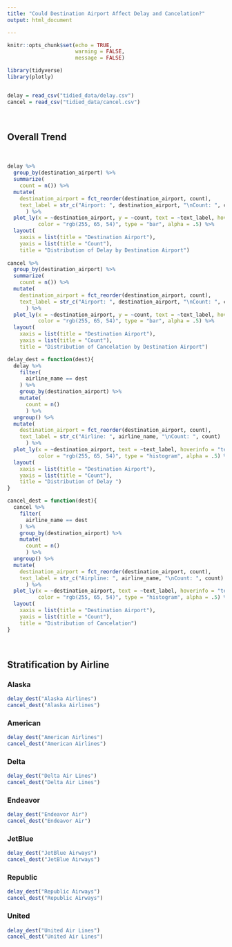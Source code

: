 ```yaml
---
title: "Could Destination Airport Affect Delay and Cancelation?"
output: html_document

---
```

```r
knitr::opts_chunk$set(echo = TRUE,
                      warning = FALSE,
                      message = FALSE)

library(tidyverse)
library(plotly)


delay = read_csv("tidied_data/delay.csv")
cancel = read_csv("tidied_data/cancel.csv")

```

<br>

## Overall Trend 

<br>
```r
delay %>% 
  group_by(destination_airport) %>% 
  summarize(
    count = n()) %>% 
  mutate(
    destination_airport = fct_reorder(destination_airport, count),
    text_label = str_c("Airport: ", destination_airport, "\nCount: ", count)
      ) %>% 
  plot_ly(x = ~destination_airport, y = ~count, text = ~text_label, hoverinfo = "text",
          color = "rgb(255, 65, 54)", type = "bar", alpha = .5) %>% 
  layout(
    xaxis = list(title = "Destination Airport"),
    yaxis = list(title = "Count"),
    title = "Distribution of Delay by Destination Airport")
  
cancel %>% 
  group_by(destination_airport) %>% 
  summarize(
    count = n()) %>% 
  mutate(
    destination_airport = fct_reorder(destination_airport, count),
    text_label = str_c("Airport: ", destination_airport, "\nCount: ", count)
      ) %>% 
  plot_ly(x = ~destination_airport, y = ~count, text = ~text_label, hoverinfo = "text",
          color = "rgb(255, 65, 54)", type = "bar", alpha = .5) %>% 
  layout(
    xaxis = list(title = "Destination Airport"),
    yaxis = list(title = "Count"),
    title = "Distribution of Cancelation by Destination Airport")


```



```r
delay_dest = function(dest){
  delay %>%
    filter(
      airline_name == dest
    ) %>% 
    group_by(destination_airport) %>% 
    mutate(
      count = n()
      ) %>% 
  ungroup() %>% 
  mutate(
    destination_airport = fct_reorder(destination_airport, count),
    text_label = str_c("Airline: ", airline_name, "\nCount: ", count)
      ) %>% 
  plot_ly(x = ~destination_airport, text = ~text_label, hoverinfo = "text", 
          color = "rgb(255, 65, 54)", type = "histogram", alpha = .5) %>% 
  layout(
    xaxis = list(title = "Destination Airport"),
    yaxis = list(title = "Count"),
    title = "Distribution of Delay ")
}

cancel_dest = function(dest){
  cancel %>%
    filter(
      airline_name == dest
    ) %>% 
    group_by(destination_airport) %>% 
    mutate(
      count = n()
      ) %>% 
  ungroup() %>% 
  mutate(
    destination_airport = fct_reorder(destination_airport, count),
    text_label = str_c("Airpline: ", airline_name, "\nCount: ", count)
      ) %>% 
  plot_ly(x = ~destination_airport, text = ~text_label, hoverinfo = "text",
          color = "rgb(255, 65, 54)", type = "histogram", alpha = .5) %>% 
  layout(
    xaxis = list(title = "Destination Airport"),
    yaxis = list(title = "Count"),
    title = "Distribution of Cancelation")
}
```

<br>

## Stratification by Airline {.tabset}
### Alaska
```r
delay_dest("Alaska Airlines")
cancel_dest("Alaska Airlines")
```


### American
```r
delay_dest("American Airlines")
cancel_dest("American Airlines")
```

### Delta
```r
delay_dest("Delta Air Lines")
cancel_dest("Delta Air Lines")
```

### Endeavor
```r
delay_dest("Endeavor Air")
cancel_dest("Endeavor Air")
```

### JetBlue
```r
delay_dest("JetBlue Airways")
cancel_dest("JetBlue Airways")
```

### Republic
```r
delay_dest("Republic Airways")
cancel_dest("Republic Airways")
```

### United
```r
delay_dest("United Air Lines")
cancel_dest("United Air Lines")
```



